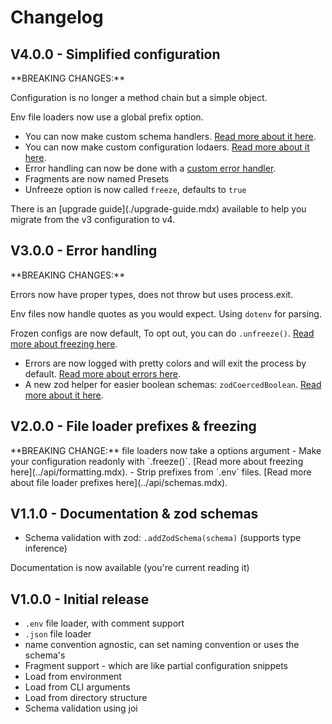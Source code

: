# Changelog

## V4.0.0 - Simplified configuration
<Caution>
**BREAKING CHANGES:**

Configuration is no longer a method chain but a simple object.

Env file loaders now use a global prefix option.
</Caution>
- You can now make custom schema handlers. [Read more about it here](../guide/plugins.mdx).
- You can now make custom configuration lodaers. [Read more about it here](../guide/plugins.mdx).
- Error handling can now be done with a [custom error handler](../guide/error-handling.mdx).
- Fragments are now named Presets
- Unfreeze option is now called `freeze`, defaults to `true`
<Note>
There is an [upgrade guide](./upgrade-guide.mdx) available to help you migrate from the v3 configuration to v4.
</Note>

## V3.0.0 - Error handling
<Caution>
**BREAKING CHANGES:**

Errors now have proper types, does not throw but uses process.exit.

Env files now handle quotes as you would expect. Using `dotenv` for parsing.

Frozen configs are now default, To opt out, you can do `.unfreeze()`. [Read more about freezing here](../api/formatting.mdx).
</Caution>
- Errors are now logged with pretty colors and will exit the process by default. [Read more about errors here](../api/errors.mdx).
- A new zod helper for easier boolean schemas: `zodCoercedBoolean`. [Read more about it here](../api/utils.mdx).

## V2.0.0 - File loader prefixes & freezing
<Caution>
**BREAKING CHANGE:** file loaders now take a options argument
</Caution>
- Make your configuration readonly with `.freeze()`. [Read more about freezing here](../api/formatting.mdx).
- Strip prefixes from `.env` files. [Read more about file loader prefixes here](../api/schemas.mdx).

## V1.1.0 - Documentation & zod schemas
- Schema validation with zod: `.addZodSchema(schema)` (supports type inference)
<Note>
Documentation is now available (you're current reading it)
</Note>

## V1.0.0 - Initial release
- `.env` file loader, with comment support
- `.json` file loader
- name convention agnostic, can set naming convention or uses the schema's
- Fragment support - which are like partial configuration snippets
- Load from environment
- Load from CLI arguments
- Load from directory structure
- Schema validation using joi
